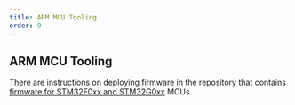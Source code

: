 ```yaml
---
title: ARM MCU Tooling
order: 9
---
```


## ARM MCU Tooling

There are instructions on [deploying firmware](https://github.com/jacdac/jacdac-stm32x0#deploying-firmware) in the repository that contains [firmware for STM32F0xx and STM32G0xx](https://github.com/jacdac/jacdac-stm32x0) MCUs.

